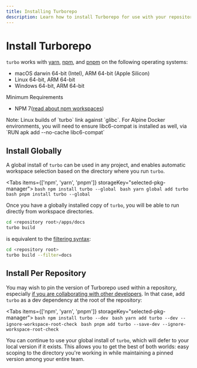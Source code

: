 ```yaml
---
title: Installing Turborepo
description: Learn how to install Turborepo for use with your repository
---
```



# Install Turborepo

`turbo` works with [yarn](https://classic.yarnpkg.com/lang/en/), [npm](https://www.npmjs.com/), and [pnpm](https://pnpm.io/) on the following operating systems:

- macOS darwin 64-bit (Intel), ARM 64-bit (Apple Silicon)
- Linux 64-bit, ARM 64-bit
- Windows 64-bit, ARM 64-bit

Minimum Requirements
- NPM 7([read about npm workspaces](https://docs.npmjs.com/cli/v7/using-npm/workspaces))

<Callout>
  Note: Linux builds of `turbo` link against `glibc`. For Alpine Docker environments, you will need to ensure libc6-compat is installed as well, via `RUN apk add --no-cache libc6-compat`
</Callout>

## Install Globally

A global install of `turbo` can be used in any project, and enables automatic workspace
selection based on the directory where you run `turbo`.

<Tabs items={['npm', 'yarn', 'pnpm']} storageKey="selected-pkg-manager">
  <Tab>
    ```bash
    npm install turbo --global
    ```
  </Tab>
  <Tab>
    ```bash
    yarn global add turbo
    ```
  </Tab>
  <Tab>
    ```bash
    pnpm install turbo --global
    ```
  </Tab>
</Tabs>

Once you have a globally installed copy of `turbo`, you will be able to run directly from workspace
directories.

```bash
cd <repository root>/apps/docs
turbo build
```

is equivalent to the [filtering syntax](../docs/core-concepts/monorepos/filtering):

```bash
cd <repository root>
turbo build --filter=docs
```

## Install Per Repository

You may wish to pin the version of Turborepo used within a repository, especially [if you are
collaborating with other developers](../docs/core-concepts/remote-caching). In that case, add `turbo` as a dev dependency at the root
of the repository:

<Tabs items={['npm', 'yarn', 'pnpm']} storageKey="selected-pkg-manager">
  <Tab>
    ```bash
    npm install turbo --dev
    ```
  </Tab>
  <Tab>
    ```bash
    yarn add turbo --dev --ignore-workspace-root-check
    ```
  </Tab>
  <Tab>
    ```bash
    pnpm add turbo --save-dev --ignore-workspace-root-check
    ```
  </Tab>
</Tabs>

You can continue to use your global install of `turbo`, which will defer to your local version
if it exists. This allows you to get the best of both worlds: easy scoping to the directory you're working
in while maintaining a pinned version among your entire team.
